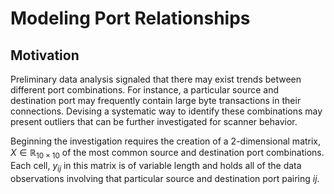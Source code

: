 # Modeling Port Relationships 

## Motivation

  Preliminary data analysis signaled that there may exist trends between different port combinations. For instance, a particular source and destination port may frequently contain large byte transactions in their connections. Devising a systematic way to identify these combinations may present outliers that can be further investigated for scanner behavior. 

  Beginning the investigation requires the creation of a 2-dimensional matrix, $X \in \mathbb{R}_{10 \times 10}$ of the most common source and destination port combinations. Each cell, $y_{ij}$ in this matrix is of variable length and holds all of the data observations involving that particular source and destination port pairing $ij$.  


